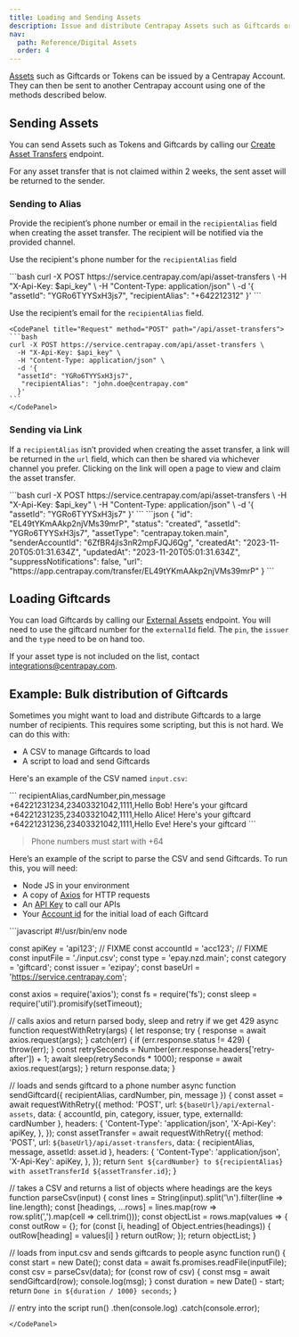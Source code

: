 ```yaml
---
title: Loading and Sending Assets
description: Issue and distribute Centrapay Assets such as Giftcards or Tokens to users via SMS.
nav:
  path: Reference/Digital Assets
  order: 4
---
```



[Assets](/api/assets) such as Giftcards or Tokens can be issued by a Centrapay Account. They can then be sent to another Centrapay account using one of the methods described below.

## Sending Assets

You can send Assets such as Tokens and Giftcards by calling our [Create Asset Transfers](/api/asset-transfers/#create-an-asset-transfer) endpoint.

For any asset transfer that is not claimed within 2 weeks, the sent asset will be returned to the sender.

### Sending to Alias
Provide the recipient’s phone number or email in the `recipientAlias` field when creating the asset transfer.
The recipient will be notified via the provided channel.

Use the recipient's phone number for the `recipientAlias` field

<CodePanel title="Request" method="POST" path="/api/asset-transfers">
    ```bash
    curl -X POST https://service.centrapay.com/api/asset-transfers \
      -H "X-Api-Key: $api_key" \
      -H "Content-Type: application/json" \
      -d '{
      "assetId": "YGRo6TYYSxH3js7",
      "recipientAlias": "+642212312"
      }'
    ```
  </CodePanel>

Use the recipient’s email for the `recipientAlias` field.


    <CodePanel title="Request" method="POST" path="/api/asset-transfers">
    ```bash
    curl -X POST https://service.centrapay.com/api/asset-transfers \
      -H "X-Api-Key: $api_key" \
      -H "Content-Type: application/json" \
      -d '{
      "assetId": "YGRo6TYYSxH3js7",
       "recipientAlias": "john.doe@centrapay.com"
      }'
    ```
    </CodePanel>

### Sending via Link
If a `recipientAlias` isn’t provided when creating the asset transfer, a link will be returned in the `url` field, which can then be shared via whichever channel you prefer.
Clicking on the link will open a page to view and claim the asset transfer.

<CodePanel title="Request" method="POST" path="/api/asset-transfers">
    ```bash
    curl -X POST https://service.centrapay.com/api/asset-transfers \
      -H "X-Api-Key: $api_key" \
      -H "Content-Type: application/json" \
      -d '{
      "assetId": "YGRo6TYYSxH3js7"
      }'
    ```
</CodePanel>

<CodePanel title="Response">
    ```json
    {
      "id": "EL49tYKmAAkp2njVMs39mrP",
      "status": "created",
      "assetId": "YGRo6TYYSxH3js7",
      "assetType": "centrapay.token.main",
      "senderAccountId": "6ZfBR4jls3nR2mpFJQJ6Qg",
      "createdAt": "2023-11-20T05:01:31.634Z",
      "updatedAt": "2023-11-20T05:01:31.634Z",
      "suppressNotifications": false,
      "url": "https://app.centrapay.com/transfer/EL49tYKmAAkp2njVMs39mrP"
    }
    ```
    </CodePanel>

## Loading Giftcards

You can load Giftcards by calling our [External Assets](/api/external-assets) endpoint. You will need to use the giftcard number for the `externalId` field. The `pin`, the `issuer` and the `type` need to be on hand too.

If your asset type is not included on the list, contact integrations@centrapay.com.

## Example: Bulk distribution of Giftcards

Sometimes you might want to load and distribute Giftcards to a large number of recipients. This requires some scripting, but this is not hard. We can do this with:

- A CSV to manage Giftcards to load
- A script to load and send Giftcards

Here's an example of the CSV named `input.csv`:

<CodePanel title="Example">
```
recipientAlias,cardNumber,pin,message
+64221231234,23403321042,1111,Hello Bob! Here's your giftcard
+64221231235,23403321042,1111,Hello Alice! Here's your giftcard
+64221231236,23403321042,1111,Hello Eve! Here's your giftcard
```
</CodePanel>

> Phone numbers must start with +64

Here’s an example of the script to parse the CSV and send Giftcards. To run this, you will need:

- Node JS in your environment
- A copy of [Axios](https://www.npmjs.com/package/axios) for HTTP requests
- An [API Key](/api/api-keys) to call our APIs
- Your [Account id](/api/accounts) for the initial load of each Giftcard

<CodePanel title="Example">
```javascript
#!/usr/bin/env node

const apiKey = 'api123'; // FIXME
const accountId = 'acc123'; // FIXME
const inputFile = './input.csv';
const type = 'epay.nzd.main';
const category = 'giftcard';
const issuer = 'ezipay';
const baseUrl = 'https://service.centrapay.com';

const axios = require('axios');
const fs = require('fs');
const sleep = require('util').promisify(setTimeout);

// calls axios and return parsed body, sleep and retry if we get 429
async function requestWithRetry(args) {
  let response;
  try {
    response = await axios.request(args);
  } catch(err) {
    if (err.response.status != 429) {
      throw(err);
    }
    const retrySeconds = Number(err.response.headers['retry-after']) + 1;
    await sleep(retrySeconds * 1000);
    response = await axios.request(args);
  }
  return response.data;
}

// loads and sends giftcard to a phone number
async function sendGiftcard({ recipientAlias, cardNumber, pin, message }) {
  const asset = await requestWithRetry({
    method: 'POST',
    url: `${baseUrl}/api/external-assets`,
    data: { accountId, pin, category, issuer, type, externalId: cardNumber },
    headers: {
      'Content-Type': 'application/json',
      'X-Api-Key': apiKey,
    },
  });
  const assetTransfer = await requestWithRetry({
    method: 'POST',
    url: `${baseUrl}/api/asset-transfers`,
    data: { recipientAlias, message, assetId: asset.id },
    headers: {
      'Content-Type': 'application/json',
      'X-Api-Key': apiKey,
    },
  });
  return `Sent ${cardNumber} to ${recipientAlias} with assetTransferId ${assetTransfer.id}`;
}

// takes a CSV and returns a list of objects where headings are the keys
function parseCsv(input) {
  const lines = String(input).split('\n').filter(line => line.length);
  const [headings, ...rows] = lines.map(row => row.split(',').map(cell => cell.trim()));
  const objectList = rows.map(values => {
    const outRow = {};
    for (const [i, heading] of Object.entries(headings)) {
      outRow[heading] = values[i]
    }
    return outRow;
  });
  return objectList;
}

// loads from input.csv and sends giftcards to people
async function run() {
  const start = new Date();
  const data = await fs.promises.readFile(inputFile);
  const csv = parseCsv(data);
  for (const row of csv) {
    const msg = await sendGiftcard(row);
    console.log(msg);
  }
  const duration = new Date() - start;
  return `Done in ${duration / 1000} seconds`;
}

// entry into the script
run()
  .then(console.log)
  .catch(console.error);
```
</CodePanel>
